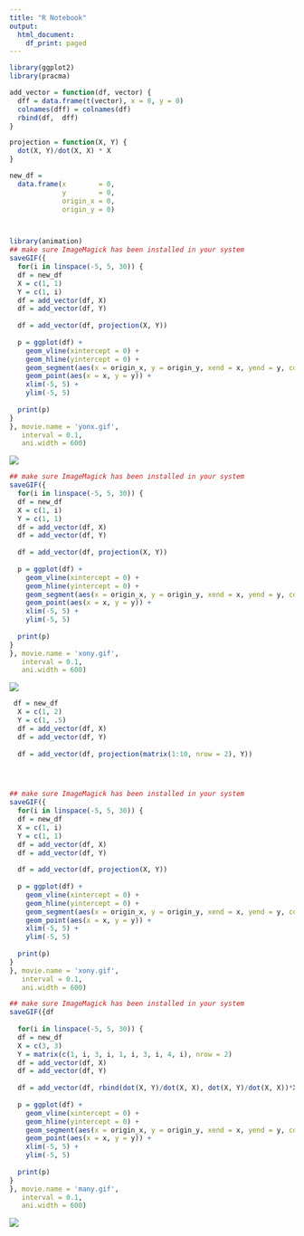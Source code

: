 ```yaml
---
title: "R Notebook"
output:
  html_document:
    df_print: paged
---
```



```r
library(ggplot2)
library(pracma)

add_vector = function(df, vector) {
  dff = data.frame(t(vector), x = 0, y = 0)
  colnames(dff) = colnames(df)
  rbind(df,  dff)
}

projection = function(X, Y) {
  dot(X, Y)/dot(X, X) * X
}

new_df =   
  data.frame(x        = 0,
             y        = 0,
             origin_x = 0,
             origin_y = 0)




```


```r

library(animation)
## make sure ImageMagick has been installed in your system
saveGIF({
  for(i in linspace(-5, 5, 30)) {
  df = new_df
  X = c(1, 1)
  Y = c(1, i)
  df = add_vector(df, X)
  df = add_vector(df, Y)
  
  df = add_vector(df, projection(X, Y))
  
  p = ggplot(df) +
    geom_vline(xintercept = 0) +
    geom_hline(yintercept = 0) +
    geom_segment(aes(x = origin_x, y = origin_y, xend = x, yend = y, colour = 'a')) +
    geom_point(aes(x = x, y = y)) +
    xlim(-5, 5) +
    ylim(-5, 5)
  
  print(p)
}
}, movie.name = 'yonx.gif', 
   interval = 0.1,
   ani.width = 600)
```


![](yonx.gif)


```r
## make sure ImageMagick has been installed in your system
saveGIF({
  for(i in linspace(-5, 5, 30)) {
  df = new_df
  X = c(1, i)
  Y = c(1, 1)
  df = add_vector(df, X)
  df = add_vector(df, Y)
  
  df = add_vector(df, projection(X, Y))
  
  p = ggplot(df) +
    geom_vline(xintercept = 0) +
    geom_hline(yintercept = 0) +
    geom_segment(aes(x = origin_x, y = origin_y, xend = x, yend = y, colour = 'a')) +
    geom_point(aes(x = x, y = y)) +
    xlim(-5, 5) +
    ylim(-5, 5)
  
  print(p)
}
}, movie.name = 'xony.gif', 
   interval = 0.1,
   ani.width = 600)
```

![](xony.gif)


```r
 df = new_df
  X = c(1, 2)
  Y = c(1, .5)
  df = add_vector(df, X)
  df = add_vector(df, Y)
  
  df = add_vector(df, projection(matrix(1:10, nrow = 2), Y))




## make sure ImageMagick has been installed in your system
saveGIF({
  for(i in linspace(-5, 5, 30)) {
  df = new_df
  X = c(1, i)
  Y = c(1, 1)
  df = add_vector(df, X)
  df = add_vector(df, Y)
  
  df = add_vector(df, projection(X, Y))
  
  p = ggplot(df) +
    geom_vline(xintercept = 0) +
    geom_hline(yintercept = 0) +
    geom_segment(aes(x = origin_x, y = origin_y, xend = x, yend = y, colour = 'a')) +
    geom_point(aes(x = x, y = y)) +
    xlim(-5, 5) +
    ylim(-5, 5)
  
  print(p)
}
}, movie.name = 'xony.gif', 
   interval = 0.1,
   ani.width = 600)
```



```r
## make sure ImageMagick has been installed in your system
saveGIF({df
  
  for(i in linspace(-5, 5, 30)) {
  df = new_df
  X = c(3, 3)
  Y = matrix(c(1, i, 3, i, 1, i, 3, i, 4, i), nrow = 2)
  df = add_vector(df, X)
  df = add_vector(df, Y)
  
  df = add_vector(df, rbind(dot(X, Y)/dot(X, X), dot(X, Y)/dot(X, X))*X)
  
  p = ggplot(df) +
    geom_vline(xintercept = 0) +
    geom_hline(yintercept = 0) +
    geom_segment(aes(x = origin_x, y = origin_y, xend = x, yend = y, colour = 'a')) +
    geom_point(aes(x = x, y = y)) +
    xlim(-5, 5) +
    ylim(-5, 5)
  
  print(p)
}
}, movie.name = 'many.gif', 
   interval = 0.1,
   ani.width = 600)
```



![](many.gif)




